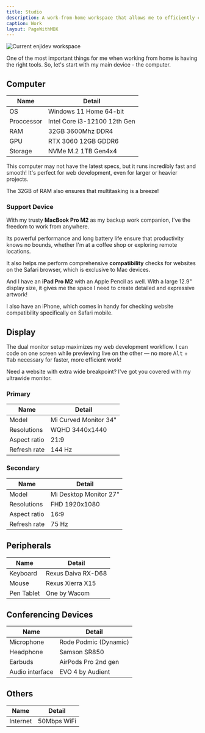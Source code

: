 ```yaml
---
title: Studio
description: A work-from-home workspace that allows me to efficiently complete most tasks.
caption: Work
layout: PageWithMDX
---
```



<Image
  src="/assets/images/current-workspace.jpg"
  alt="Current enjidev workspace"
  width={2048}
  height={846}
/>

One of the most important things for me when working from home is having the right tools. So, let's start with my main device - the computer.

## Computer

| Name       | Detail                       |
| ---------- | ---------------------------- |
| OS         | Windows 11 Home 64-bit       |
| Proccessor | Intel Core i3-12100 12th Gen |
| RAM        | 32GB 3600Mhz DDR4            |
| GPU        | RTX 3060 12GB GDDR6          |
| Storage    | NVMe M.2 1TB Gen4x4          |

This computer may not have the latest specs, but it runs incredibly fast and smooth! It's perfect for web development, even for larger or heavier projects.

The 32GB of RAM also ensures that multitasking is a breeze!

### Support Device

With my trusty **MacBook Pro M2** as my backup work companion, I've the freedom to work from anywhere.

Its powerful performance and long battery life ensure that productivity knows no bounds, whether I'm at a coffee shop or exploring remote locations.

It also helps me perform comprehensive **compatibility** checks for websites on the Safari browser, which is exclusive to Mac devices.

And I have an **iPad Pro M2** with an Apple Pencil as well. With a large 12.9" display size, it gives me the space I need to create detailed and expressive artwork!

I also have an iPhone, which comes in handy for checking website compatibility specifically on Safari mobile.

## Display

The dual monitor setup maximizes my web development workflow. I can code on one screen while previewing live on the other — no more <span class="text-xs"><Kbd>Alt</Kbd> + <Kbd>Tab</Kbd></span> necessary for faster, more efficient work!

Need a website with extra wide breakpoint? I've got you covered with my ultrawide monitor.

### Primary

| Name         | Detail                |
| ------------ | --------------------- |
| Model        | Mi Curved Monitor 34" |
| Resolutions  | WQHD 3440x1440        |
| Aspect ratio | 21:9                  |
| Refresh rate | 144 Hz                |

### Secondary

| Name         | Detail                 |
| ------------ | ---------------------- |
| Model        | Mi Desktop Monitor 27" |
| Resolutions  | FHD 1920x1080          |
| Aspect ratio | 16:9                   |
| Refresh rate | 75 Hz                  |

## Peripherals

| Name       | Detail             |
| ---------- | ------------------ |
| Keyboard   | Rexus Daiva RX-D68 |
| Mouse      | Rexus Xierra X15   |
| Pen Tablet | One by Wacom       |

## Conferencing Devices

| Name            | Detail                |
| --------------- | --------------------- |
| Microphone      | Rode Podmic (Dynamic) |
| Headphone       | Samson SR850          |
| Earbuds         | AirPods Pro 2nd gen   |
| Audio interface | EVO 4 by Audient      |

## Others

| Name     | Detail      |
| -------- | ----------- |
| Internet | 50Mbps WiFi |
